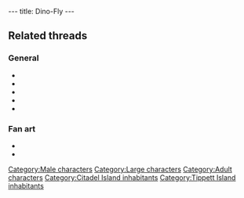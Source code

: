 ---
title: Dino-Fly
---

{{Character|
Name=Dino-Fly|
Image=DVDINO.jpg|
Race=Dino-Fly|
Gender=Male|
Size=Large|
Age=Adult}}

==Related threads==
===General===
* {{thread|id=5932|title=LBA2 Mysteries}}
* {{thread|id=2865|title=Dino Fly}}
* {{thread|id=1860|title=LBA1 Vs LBA2}}
* {{thread|id=1352|title=Another weird savegame}}
* {{thread|id=125|title=Dinofly}}

===Fan art===
* {{thread|id=6222|title=For those interested to see what a cell-shaded LBA would look like}}
* {{thread|id=7360|title=Found a way to make your Dino-Fly fly with the rain}}

{{Stub}}

[[Category:Male characters]]
[[Category:Large characters]]
[[Category:Adult characters]]
[[Category:Citadel Island inhabitants]]
[[Category:Tippett Island inhabitants]]